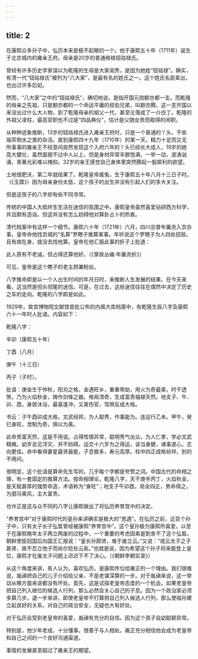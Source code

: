 ```yaml
---
---
---
```

title: 2
---



在康熙众多孙子中，弘历本来是极不起眼的一个。他于康熙五十年（1711年）诞生于北京城内的雍亲王府。母亲是20岁的普通格格钮祜禄氏。

曾经有许多历史学家误以为乾隆的生母是大家闺秀，是因为她姓“钮祜禄”。确实，有清一代“钮祜禄氏”被列为“八大家”，是最有名的姓氏之一。这个姓氏名臣辈出，也出过许多后妃。

然而，“八大家”之中的“钮祜禄氏”，确切地说，是指开国元勋额亦都一支。而乾隆的母亲之先祖，只是额亦都的一个命运平庸的叔伯兄弟，叫额亦腾。这一支开国以来没出过什么大人物，到了乾隆母亲的祖父一代，甚至沦落成了一介白丁。乾隆的外祖父凌柱，最高官职也不过是“四品典仪”，估计是父随女贵而取得的闲职。

从种种迹象推断，13岁的钮祜禄氏进入雍亲王府时，只是一个普通的丫头，干些端茶倒水之类的杂活。直到康熙四十九年（1710年）的某一天，精力十足而又无所事事的雍亲王不经意间突然发现这个入府六年的丫头已经长大成人，19岁的她高大健壮，虽然面貌不过中人以上，但是身材异常丰腴饱满，一举一动，波涛汹涌，青春光彩难以掩抑。32岁的亲王感觉自己身体里突然腾起一股犀利的欲望。

土地很肥沃，第二年就结果了。乾隆皇帝属兔，生于康熙五十年八月十三日子时。（《玉牒》）因为母亲身份太低，这个孩子的出生并没有引起人们的多大关注。

但是这孩子的八字却有些不同寻常。

传统的中国人大抵终生生活在迷信的氛围之中。康熙皇帝虽然喜爱钻研西方科学，并且颇有造诣，但这并没有怎么妨碍他对算卦占卜的热衷。

清代档案中有这样一个细节。康熙六十年（1721年）六月，四川总督年羹尧入京办事，皇帝命他找京城的“名算”罗瞎子推算某事。年听说这个罗瞎子为人四处招摇，且有病在身，就没去找他算。皇帝在他汇报此事的折子上批道：

此人原有不老诚，但占得还算他好。（《掌故丛编·年羹尧折》）

可见，皇帝是这个瞎子的老主顾兼粉丝。

八字推命即是以一个人出生时间的年月日时，来推断人生发展的结果。在今天来看，这当然是彻头彻尾的迷信。可是，在过去，这些迷信往往在偶然中决定了历史之车的走向。乾隆的八字即是如此。

1929年，故宫博物院文献馆首批公布的内阁大库档案中，有乾隆生辰八字及康熙六十一年时人批语。内容如下：





乾隆八字：

辛卯（康熙五十年）

丁酉（八月）

庚午（十三日）

丙子（子时）。

批语：庚金生于仲秋，阳刃之格，金遇旺乡，重重带劫，用火为奇最美，时干透煞，乃为火焰秋金，铸作剑锋之器。格局清奇，生成富贵福禄天然。地支子、午、卯、酉，身居沐浴，最喜逢冲，又美伤官，驾煞反成大格。

书云：子午酉卯成大格，文武经邦，为人聪秀，作事能为。连运行乙未。甲午，癸巳身旺，泄制为奇，俱以为美。

此命贵富天然，这是不用说。占得性情异常，聪明秀气出众，为人仁孝，学必文武精微。幼岁总见浮灾，并不妨碍。运交十六岁为之得运，该当身健，诸事遂心，志向更佳。命中看得妻星最贤最能，子息极多，寿元高厚。柱中四正成格祯祥，别的不用问。





很明显，这个批语是算命先生写的，几乎每个字都是夸赞之词。中国古代的命相之理，有一套固定的推算方法。按命相理论，乾隆八字，天干庚辛丙丁，火焰秋金，是天赋甚厚的强势命造，术语称为“身旺”；地支子午卯酉，局全四正，男命得之，为驷马乘风，主大富贵。

也许正是这与众不同的八字让康熙做出了将弘历养育宫中的决定。

“养育宫中”对于康熙时代的皇孙来讲确实是极大的“恩遇”。在弘历之前，近百个孙子中，只有太子长子弘晳曾经被康熙“养育宫中”。这个皇孙极为康熙所喜爱，以至于在康熙晚年太子两立两废的过程中，一个重要的考虑因素是割舍不了这个弘晳。朝鲜使臣回国后向国王汇报说：“皇长孙颇贤，难于废立云。”又说：“或云太子之子甚贤，故不忍立他子而尚尔贬处云矣。”也就是说，因为希望这个孙子将来能登上皇位，康熙才在废太子问题上迟迟下不了决心。（《朝鲜李朝实录》）

从这个角度来讲，有人认为，喜欢弘历，是康熙传位给雍正的一个理由。我们很难说，胤禛把自己的儿子介绍给父亲，不是老谋深算的一步。对于胤禛来说，这一举动从哪方面来说都没有坏处。首先，这是试探老皇帝态度的一个机会。如果老皇帝把自己列入继位的候选人行列，那么必然会关心自己的子息。因为一个政治家必须多算几步。退一步来讲，即使老皇帝不打算把自己列入候选人行列，那么使祖孙建立起良好的关系，对自己的政治安全，无疑也大有好处。

对于弘历会受到老皇帝的喜爱，胤禛有充分的自信。因为这个孩子自幼聪颖异常。

特别是，他少年老成，十分懂事，很善于与人相处。雍正充分相信他会成为老皇帝和自己之间的一个良好沟通渠道。

事情的发展甚至超过了雍亲王的期望。